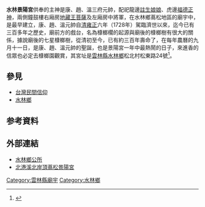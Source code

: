 '''水林景陽宮'''供奉的主神是康、趙、溫三府元帥，配祀龍邊[[註生娘娘|註生娘娘]]、虎邊[[福德正神|福德正神]]，兩側鐘鼓樓右廂房[[地藏王菩薩|地藏王菩薩]]及左廂房中將軍，在水林鄉蔦松地區的廟宇中，是最早建立，康、趙、溫元帥自[[清|清]][[雍正|雍正]]六年（1728年）駕臨濟世以來，迄今已有三百多年之歷史，廟前方的戲台，名為槺榔櫊的起源與廟後的槺榔樹有很大的關係，據說廟後的七星槺榔樹，從清初至今，已有約三百年壽命了，在每年農曆的九月十一日，是康、趙、溫元帥的聖誕，也是景陽宮一年中最熱鬧的日子，來進香的信眾也必定去槺榔園觀賞，其宮址是[[雲林縣|雲林縣]][[水林鄉|水林鄉]]松北村松東路24號<ref>{{Cite web |url=http://www.twgod.com/CwP/P/P6894.html |title=台灣寺廟網-水林頂蔦松景陽宮 |accessdate=2014-09-20 |archive-date=2016-03-05 |archive-url=https://web.archive.org/web/20160305081207/http://www.twgod.com/CwP/P/P6894.html |dead-url=no }}</ref>。

==參見==
*[[台灣民間信仰|台灣民間信仰]]
*[[水林鄉|水林鄉]]

==参考資料==
{{reflist}}

==外部連結==
*[http://www.shuilin.gov.tw/modules/tadnews/index.php?nsn=916 水林鄉公所] {{Wayback|url=http://www.shuilin.gov.tw/modules/tadnews/index.php?nsn=916 |date=20160304221945 }}{{zh-tw}}
*[http://www.shuilin.gov.tw/modules/tadnews/index.php?nsn=917 北港溪北岸頂蔦松景陽宮] {{Wayback|url=http://www.shuilin.gov.tw/modules/tadnews/index.php?nsn=917 |date=20160304142231 }}{{zh-tw}}


[[Category:雲林縣廟宇|Category:雲林縣廟宇]]
[[Category:水林鄉|Category:水林鄉]]